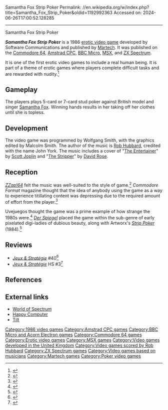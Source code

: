 Samantha Fox Strip Poker
Permalink: //en.wikipedia.org/w/index.php?title=Samantha_Fox_Strip_Poker&oldid=1192992363
Accessed on: 2024-06-26T17:00:52.128285



------
Samantha Fox Strip Poker
{{Short description|1986 video game}}
{{Infobox video game
| image = Samantha Fox Strip Poker cover.jpg
| released = 1986
| platforms = [[Amstrad CPC]], [[BBC Micro]], [[Commodore 64]], [[MSX]], [[ZX Spectrum]]
| genre = Erotic, poker
| developer = Software Communications
| publisher = [[Martech]]
}}

'''''Samantha Fox Strip Poker ''''' is a 1986 [[erotic video game]] developed by Software Communications and published by [[Martech]]. It was published on the [[Commodore 64]], [[Amstrad CPC]], [[BBC Micro]], [[MSX]], and [[ZX Spectrum]].

It is one of the first erotic video games to include a real human being. It is part of a theme of erotic games where players complete difficult tasks and are rewarded with nudity.<ref>{{Cite web |url=https://www.geek.com/samantha-fox/ |title=Samantha Fox Strip Poker - Geek.com |access-date=2018-03-24 |archive-date=2018-03-25 |archive-url=https://web.archive.org/web/20180325012438/https://www.geek.com/samantha-fox/ |url-status=dead }}</ref>

==Gameplay==
The players plays 5-card or 7-card stud poker against British  model and singer [[Samantha Fox]]. Winning hands results in her taking off her clothes until she is topless.

==Development==
The video game was programmed by Wolfgang Smith, with the graphics edited by Malcolm Smith. The author of the music is [[Rob Hubbard]], credited with the name John York. The music includes a cover of "[[The Entertainer (rag)|The Entertainer]]" by [[Scott Joplin]] and "[[The Stripper]]" by [[David Rose (songwriter)|David Rose]].

==Reception==
''[[ZZap!64]]'' felt the music was well-suited to the style of game.<ref>{{cite web|url=https://archive.org/details/zzap64-magazine-016|title=ZZap!64 Magazine Issue 016|date=1 August 1986|publisher=|via=Internet Archive}}</ref> ''Commodore Format'' magazine thought that the idea of anybody using the game as a way to experience titillating content was depressing due to the required amount of effort from the player.<ref>{{cite web|url=https://archive.org/details/commodore-format-magazine-41|title=Commodore Format Magazine Issue 41|date=1 February 1994|publisher=|via=Internet Archive}}</ref> 

Uvejuegos thought the game was a prime example of how strange the 1980s were.<ref>{{cite web|url=https://uvejuegos.com/analisis/Samantha-Fox-Strip-Poker/Desnudando-a-Samantha-Fox/4656/33974|title=Análisis de Samantha Fox Strip Poker para C64 (Pag. 1) - uVeJuegos.com|first=Álvaro Morillas Correa|last=(CodeRed)|website=uvejuegos.com}}</ref> ''[[Der Spiegel]]'' placed the game within the sub-genre of early pixelated digi-ladies of dubious beauty, along with Artworx's ''[[Strip Poker (video game series)|Strip Poker]]'' (1984).<ref>{{Cite news|url=http://www.spiegel.de/netzwelt/web/gamers-corner-sex-sells-a-117867.html|title=Gamers Corner: Sex sells|date=2001-02-16|work=Spiegel Online|access-date=2018-03-24}}</ref>

==Reviews==
*''[[:fr:Jeux et Stratégie|Jeux & Stratégie]]'' #40<ref>{{cite web | url=https://archive.org/details/jeux-et-strategie-40/page/50/mode/2up | title=Jeux & stratégie 40 | date=August 1986 }}</ref>
*''[[:fr:Jeux et Stratégie|Jeux & Stratégie]]'' HS #3<ref>{{cite web | url=https://archive.org/details/jeux-et-strategie-hs-3/page/106/mode/2up | title=Jeux & stratégie HS 3 | year=1986 }}</ref>

==References==
{{reflist}}

==External links==
* [http://www.worldofspectrum.org/infoseekid.cgi?id=0004320&loadpics=3 World of Spectrum]
* [http://www.kultpower.de/archiv/heft_happycomputer_spielesonderheft-2_seite118 Happy Computer]
* [http://download.abandonware.org/magazines/Tilt/tilt_numero033/tilt%20N%B0033%20-%20juillet%20aout%201986%20-%20page020%20et%20021.jpg Tilt]

{{Samantha Fox}}

[[Category:1986 video games]]
[[Category:Amstrad CPC games]]
[[Category:BBC Micro and Acorn Electron games]]
[[Category:Commodore 64 games]]
[[Category:Erotic video games]]
[[Category:MSX games]]
[[Category:Video games developed in the United Kingdom]]
[[Category:Video games scored by Rob Hubbard]]
[[Category:ZX Spectrum games]]
[[Category:Video games based on musicians]]
[[Category:Martech games]]
[[Category:Poker video games]]
